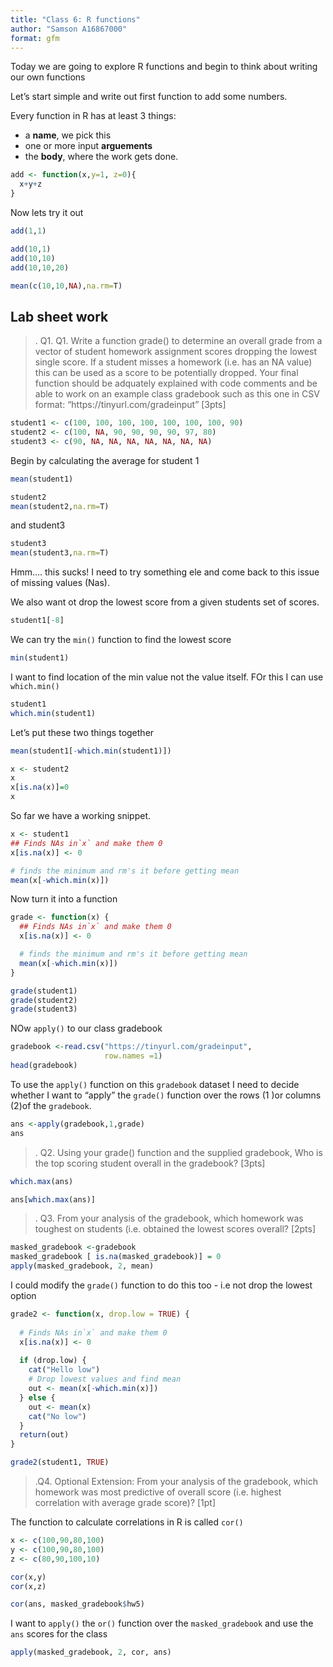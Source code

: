 ```yaml
---
title: "Class 6: R functions"
author: "Samson A16867000"
format: gfm
---
```


Today we are going to explore R functions and begin to think about writing our own functions 

Let's start simple and write out first function to add some numbers. 

Every function in R has at least 3 things:

- a **name**, we pick this 
- one or more input **arguements**
- the **body**, where the work gets done. 


```r
add <- function(x,y=1, z=0){
  x+y+z
}
```

Now lets try it out 

```r
add(1,1)
```
```r
add(10,1)
add(10,10)
add(10,10,20)
```

```r
mean(c(10,10,NA),na.rm=T)
```

## Lab sheet work 

>. Q1. Q1. Write a function grade() to determine an overall grade from a vector of student homework
assignment scores dropping the lowest single score. If a student misses a homework (i.e. has an
NA value) this can be used as a score to be potentially dropped. Your final function should be
adquately explained with code comments and be able to work on an example class gradebook
such as this one in CSV format: “https://tinyurl.com/gradeinput” [3pts]

```r
student1 <- c(100, 100, 100, 100, 100, 100, 100, 90)
student2 <- c(100, NA, 90, 90, 90, 90, 97, 80)
student3 <- c(90, NA, NA, NA, NA, NA, NA, NA)
```

Begin by calculating the average for student 1
```r

mean(student1)
```

```r
student2
mean(student2,na.rm=T)
```
and student3
```r
student3
mean(student3,na.rm=T)
```
Hmm.... this sucks! I need to try something ele and come back to this issue of missing values (Nas).

We also want ot drop the lowest score from a given students set of scores.

```r
student1[-8]

```

We can try the `min()` function to find the lowest score 

```r
min(student1)
```

I want to find location of the min value not the value itself. FOr this I can use `which.min()`

```r
student1
which.min(student1)
```

Let's put these two things together 

```r
mean(student1[-which.min(student1)])
```

```r
x <- student2
x
x[is.na(x)]=0
x
```

So far we have a working snippet. 

```r
x <- student1
## Finds NAs in`x` and make them 0
x[is.na(x)] <- 0

# finds the minimum and rm's it before getting mean
mean(x[-which.min(x)])

```

Now turn it into a function 

```r
grade <- function(x) {
  ## Finds NAs in`x` and make them 0
  x[is.na(x)] <- 0

  # finds the minimum and rm's it before getting mean
  mean(x[-which.min(x)])
}
```

```r
grade(student1)
grade(student2)
grade(student3)
```

NOw `apply()` to our class gradebook 

```r
gradebook <-read.csv("https://tinyurl.com/gradeinput",
                     row.names =1)
head(gradebook) 

```

To use the `apply()` function on this `gradebook` dataset I need to decide whether I want to "apply" the `grade()` function over the rows (1 )or columns (2)of the `gradebook`.

```r
ans <-apply(gradebook,1,grade)
ans
```

>. Q2. Using your grade() function and the supplied gradebook, Who is the top scoring student
overall in the gradebook? [3pts]

```r
which.max(ans)

ans[which.max(ans)]
```

>. Q3. From your analysis of the gradebook, which homework was toughest on students (i.e. obtained the lowest scores overall? [2pts]

```r
masked_gradebook <-gradebook
masked_gradebook [ is.na(masked_gradebook)] = 0
apply(masked_gradebook, 2, mean)
```

I could modify the `grade()` function to do this too - i.e not drop the lowest option 

```r
grade2 <- function(x, drop.low = TRUE) {
  
  # Finds NAs in`x` and make them 0
  x[is.na(x)] <- 0
  
  if (drop.low) {
    cat("Hello low")
    # Drop lowest values and find mean
    out <- mean(x[-which.min(x)])
  } else {
    out <- mean(x)
    cat("No low")
  }
  return(out)
}
```
```r
grade2(student1, TRUE)
```

>.Q4. Optional Extension: From your analysis of the gradebook, which homework was most
predictive of overall score (i.e. highest correlation with average grade score)? [1pt]

The function to calculate correlations in R is called `cor()` 

```r
x <- c(100,90,80,100)
y <- c(100,90,80,100)
z <- c(80,90,100,10)

cor(x,y)
cor(x,z)

```
```r
cor(ans, masked_gradebook$hw5)
```

I want to `apply()` the `or()` function over the `masked_gradebook` and use the `ans` scores for the class

```r
apply(masked_gradebook, 2, cor, ans)
```


